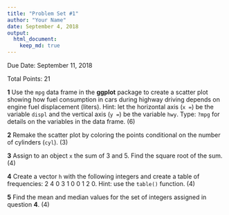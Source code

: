 ```yaml
---
title: "Problem Set #1"
author: "Your Name"
date: September 4, 2018
output: 
  html_document:
    keep_md: true
---
```


Due Date: September 11, 2018

Total Points: 21

**1** Use the `mpg` data frame in the **ggplot** package to create a scatter plot showing how fuel consumption in cars during highway driving depends on engine fuel displacement (liters). Hint: let the horizontal axis (`x = `) be the variable `displ` and the vertical axis (`y = `) be the variable `hwy`. Type: `?mpg` for details on the variables in the data frame. (6)

**2** Remake the scatter plot by coloring the points conditional on the number of cylinders (`cyl`). (3)

**3** Assign to an object `x` the sum of 3 and 5. Find the square root of the sum. (4)

**4** Create a vector `h` with the following integers and create a table of frequencies: 2 4 0 3 1 0 0 1 2 0. Hint: use the `table()` function. (4)

**5** Find the mean and median values for the set of integers assigned in question **4**. (4)


